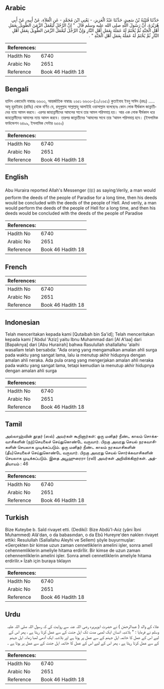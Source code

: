 ## Arabic


<div dir="rtl" lang="ar" style={{fontSize:'larger',backgroundColor:'#f8f9fa',padding:20}}>
حَدَّثَنَا قُتَيْبَةُ بْنُ سَعِيدٍ، حَدَّثَنَا عَبْدُ الْعَزِيزِ، - يَعْنِي ابْنَ مُحَمَّدٍ - عَنِ الْعَلاَءِ، عَنْ أَبِيهِ، عَنْ أَبِي هُرَيْرَةَ، أَنَّ رَسُولَ اللَّهِ صلى الله عليه وسلم قَالَ ‏ "‏ إِنَّ الرَّجُلَ لَيَعْمَلُ الزَّمَنَ الطَّوِيلَ بِعَمَلِ أَهْلِ الْجَنَّةِ ثُمَّ يُخْتَمُ لَهُ عَمَلُهُ بِعَمَلِ أَهْلِ النَّارِ وَإِنَّ الرَّجُلَ لَيَعْمَلُ الزَّمَنَ الطَّوِيلَ بِعَمَلِ أَهْلِ النَّارِ ثُمَّ يُخْتَمُ لَهُ عَمَلُهُ بِعَمَلِ أَهْلِ الْجَنَّةِ ‏"‏ ‏.‏
</div>
<div style={{backgroundColor:'#f8f9fa',padding:20, marginBottom: 10}}><table> <thead> <tr> <th>References:</th> <th></th> </tr> </thead> <tbody><tr><td>Hadith No</td><td>6740</td></tr><tr><td>Arabic No</td><td>2651</td></tr><tr><td>Reference</td><td>Book 46 Hadith 18</td></tr></tbody></table></div>

## Bengali


<div dir="ltr" lang="bn" style={{fontSize:'larger',backgroundColor:'#f8f9fa',padding:20}}>
হাদিস একাডেমি নাম্বারঃ ৬৬৩৩, আন্তর্জাতিক নাম্বারঃ ২৬৫১ ৬৬৩৩-(১১/২৬৫১) কুতাইবাহ ইবনু সাঈদ (রহঃ) ..... আবু হুরাইরাহ (রাযিঃ) থেকে বর্ণিত যে, রসূলুল্লাহ সাল্লাল্লাহু আলাইহি ওয়াসাল্লাম বলেছেনঃ কোন লোক দীর্ঘকাল জান্নাতীদের ন্যায় আমল করবে। এরপর জাহান্নামীদের আমলের সাথে তার আমল পরিসমাপ্ত হয়। আর এক লোক দীর্ঘকাল ধরে জাহান্নামীদের আমলের ন্যায় আমল করবে। তারপর জান্নাতীদের ‘আমলের সাথে তার ‘আমল পরিসমাপ্ত হবে। (ইসলামিক ফাউন্ডেশন ৬৪৯৯, ইসলামিক সেন্টার ৬৫৫০)
</div>
<div style={{backgroundColor:'#f8f9fa',padding:20, marginBottom: 10}}><table> <thead> <tr> <th>References:</th> <th></th> </tr> </thead> <tbody><tr><td>Hadith No</td><td>6740</td></tr><tr><td>Arabic No</td><td>2651</td></tr><tr><td>Reference</td><td>Book 46 Hadith 18</td></tr></tbody></table></div>

## English


<div dir="ltr" lang="en" style={{fontSize:'larger',backgroundColor:'#f8f9fa',padding:20}}>
Abu Huraira reported Allah's Messenger (ﷺ) as saying:Verily, a man would perform the deeds of the people of Paradise for a long time, then his deeds would be concluded with the deeds of the people of Hell. And verily, a man would perform the deeds of the people of Hell for a long time, and then his deeds would be concluded with the deeds of the people of Paradise
</div>
<div style={{backgroundColor:'#f8f9fa',padding:20, marginBottom: 10}}><table> <thead> <tr> <th>References:</th> <th></th> </tr> </thead> <tbody><tr><td>Hadith No</td><td>6740</td></tr><tr><td>Arabic No</td><td>2651</td></tr><tr><td>Reference</td><td>Book 46 Hadith 18</td></tr></tbody></table></div>

## French


<div dir="ltr" lang="fr" style={{fontSize:'larger',backgroundColor:'#f8f9fa',padding:20}}>

</div>
<div style={{backgroundColor:'#f8f9fa',padding:20, marginBottom: 10}}><table> <thead> <tr> <th>References:</th> <th></th> </tr> </thead> <tbody><tr><td>Hadith No</td><td>6740</td></tr><tr><td>Arabic No</td><td>2651</td></tr><tr><td>Reference</td><td>Book 46 Hadith 18</td></tr></tbody></table></div>

## Indonesian


<div dir="ltr" lang="id" style={{fontSize:'larger',backgroundColor:'#f8f9fa',padding:20}}>
Telah menceritakan kepada kami [Qutaibah bin Sa'id]; Telah menceritakan kepada kami ['Abdul 'Aziz] yaitu Ibnu Muhammad dari [Al A'laa] dari [Bapaknya] dari [Abu Hurairah] bahwa Rasulullah shallallahu 'alaihi wasallam telah bersabda: "Ada orang yang mengamalkan amalan ahli surga pada waktu yang sangat lama, lalu ia menutup akhir hidupnya dengan amalan ahli neraka. Ada pula orang yang mengerjakan amalan ahli neraka pada waktu yang sangat lama, tetapi kemudian ia menutup akhir hidupnya dengan amalan ahli surga
</div>
<div style={{backgroundColor:'#f8f9fa',padding:20, marginBottom: 10}}><table> <thead> <tr> <th>References:</th> <th></th> </tr> </thead> <tbody><tr><td>Hadith No</td><td>6740</td></tr><tr><td>Arabic No</td><td>2651</td></tr><tr><td>Reference</td><td>Book 46 Hadith 18</td></tr></tbody></table></div>

## Tamil


<div dir="ltr" lang="ta" style={{fontSize:'larger',backgroundColor:'#f8f9fa',padding:20}}>
அல்லாஹ்வின் தூதர் (ஸல்) அவர்கள் கூறினார்கள்: ஒரு மனிதர் நீண்ட காலம் சொக்கவாசிகளின் (நற்)செயலைச் செய்துகொண்டே வருவார். பிறகு அவரது செயல் நரகவாசிகளின் செயலாக முடிக்கப்படும். ஒரு மனிதர் நீண்ட காலம் நரகவாசிகளின் (தீய)செயலைச் செய்துகொண்டே வருவார். பிறகு அவரது செயல் சொர்க்கவாசிகளின் செயலாக முடிக்கப்படும். இதை அபூஹுரைரா (ரலி) அவர்கள் அறிவிக்கிறார்கள். அத்தியாயம் : 46
</div>
<div style={{backgroundColor:'#f8f9fa',padding:20, marginBottom: 10}}><table> <thead> <tr> <th>References:</th> <th></th> </tr> </thead> <tbody><tr><td>Hadith No</td><td>6740</td></tr><tr><td>Arabic No</td><td>2651</td></tr><tr><td>Reference</td><td>Book 46 Hadith 18</td></tr></tbody></table></div>

## Turkish


<div dir="ltr" lang="tr" style={{fontSize:'larger',backgroundColor:'#f8f9fa',padding:20}}>
Bize Kuteybe b. Saîd rivayet etti. (Dediki): Bize Abdü'l-Aıiz (yâni İbni Muhammed) Alâ'dan, o da babasından, o da Ebû Hureyre'den naklen rivayet ettiki: Resulullah (Sallallahu Aleyhi ve Sellem) şöyle buyurmuşlar: «Gerçekten bir kimse uzun zaman cennetliklerin amelini işler, sonra amelî cehennemliklerin ameliyle hitama erdirİlir. Bir kimse de uzun zaman cehennemliklerin amelini işler. Sonra ameli cennetliklerin ameliyle hitama erdirilir.» İzah için buraya tıklayın
</div>
<div style={{backgroundColor:'#f8f9fa',padding:20, marginBottom: 10}}><table> <thead> <tr> <th>References:</th> <th></th> </tr> </thead> <tbody><tr><td>Hadith No</td><td>6740</td></tr><tr><td>Arabic No</td><td>2651</td></tr><tr><td>Reference</td><td>Book 46 Hadith 18</td></tr></tbody></table></div>

## Urdu


<div dir="rtl" lang="ur" style={{fontSize:'larger',backgroundColor:'#f8f9fa',padding:20}}>
علاء کے والد ( عبدالرحمٰن ) نے حضرت ابوہریرہ رضی اللہ عنہ سے روایت کی کہ رسول اللہ صلی اللہ علیہ وسلم نے فرمایا : " بلاشبہ انسان ایک لمبی مدت تک اہل جنت کے سے عمل کرتا رہتا ہے ، پھر اس کے لیے اس کے عمل کا خاتمہ اہل جہنم کے سے عمل پر ہوتا ہے اور بلاشبہ ایک آدمی لمبا زمانہ اہل جہنم کے سے عمل کرتا رہتا ہے ، پھر اس کے لیے اس کے عمل کا خاتمہ اہل جنت کے سے عمل پر ہوتا ہے ۔
</div>
<div style={{backgroundColor:'#f8f9fa',padding:20, marginBottom: 10}}><table> <thead> <tr> <th>References:</th> <th></th> </tr> </thead> <tbody><tr><td>Hadith No</td><td>6740</td></tr><tr><td>Arabic No</td><td>2651</td></tr><tr><td>Reference</td><td>Book 46 Hadith 18</td></tr></tbody></table></div>